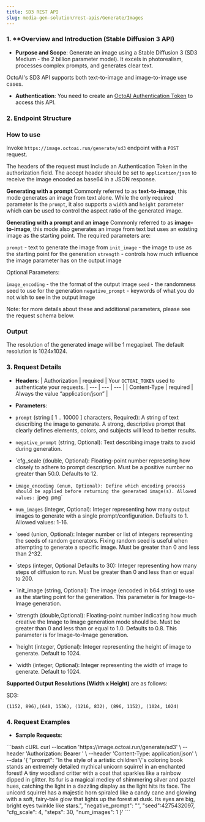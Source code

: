```yaml
---
title: SD3 REST API
slug: media-gen-solution/rest-apis/Generate/Images
---
```


### 1. **Overview and Introduction (Stable Diffusion 3 API)

- **Purpose and Scope**: 
Generate an image using a Stable Diffusion 3 (SD3 Medium - the 2 billion parameter model).
It excels in photorealism, processes complex prompts, and generates clear text.

OctoAI's SD3 API supports both text-to-image and image-to-image use cases. 

- **Authentication**: You need to create an [OctoAI Authentication Token](getting-started/how-to-create-octoai-access-token) to access this API.

### 2. **Endpoint Structure**

### How to use

Invoke `https://image.octoai.run/generate/sd3` endpoint with a `POST` request.

The headers of the request must include an Authentication Token in the authorization field. The accept header should be set to `application/json` to receive the image encoded as base64 in a JSON response.

**Generating with a prompt**
Commonly referred to as **text-to-image**, this mode generates an image from text alone. While the only required
parameter is the `prompt`, it also supports a `width` and `height` parameter which can be used to control the aspect ratio of the generated image.

**Generating with a prompt and an image**
Commonly referred to as **image-to-image**, this mode also generates an image from text but uses an existing image as the starting point. The required parameters are:

`prompt` - text to generate the image from
`init_image` - the image to use as the starting point for the generation
`strength` - controls how much influence the image parameter has on the output image


Optional Parameters:

`image_encoding` - the the format of the output image
`seed` - the randomness seed to use for the generation
`negative_prompt` - keywords of what you do not wish to see in the output image

<Note>
    Note: for more details about these and additional parameters, please see the request schema below.
</Note>


### Output

The resolution of the generated image will be 1 megapixel. The default resolution is 1024x1024.

### 3. **Request Details**

- **Headers**: 
| Authorization | required | Your `OCTOAI_TOKEN` used to authenticate your requests. 
| --- | --- | --- |
| Content-Type | required | Always the value “application/json” |

- **Parameters**: 

- `prompt` (string [ 1 .. 10000 ] characters, Required): A string of text describing the image to generate. A strong, descriptive prompt that clearly defines elements, colors, and subjects will lead to better results.
- `negative_prompt` (string, Optional): Text describing image traits to avoid during generation.
- `cfg_scale (double, Optional): Floating-point number represeting how closely to adhere to prompt description. Must be a positive number no greater than 50.0. Defaults to 12.
- `image_encoding (enum, Optional): Define which encoding process should be applied before returning the generated image(s). Allowed values: `jpeg` `png`
- `num_images` (integer, Optional): Integer representing how many output images to generate with a single prompt/configuration. Defaults to 1. Allowed values: 1-16.
- `seed (union, Optional): Integer number or list of integers representing the seeds of random generators. Fixing random seed is useful when attempting to generate a specific image. Must be greater than 0 and less than 2^32.
- `steps (integer, Optional Defaults to 30): Integer representing how many steps of diffusion to run. Must be greater than 0 and less than or equal to 200.
- `init_image (string, Optional): The image (encoded in b64 string) to use as the starting point for the generation. This parameter is for Image-to-Image generation. 
- `strength (double,Optional): Floating-point number indicating how much creative the Image to Image generation mode should be. Must be greater than 0 and less than or equal to 1.0. Defaults to 0.8. This parameter is for Image-to-Image generation. 
- `height (integer, Optional): Integer representing the height of image to generate. Default to 1024. 
- `width (integer, Optional): Integer representing the width of image to generate. Default to 1024. 

**Supported Output Resolutions (Width x Height)** are as follows:

SD3:
 
```(1536, 640), (768, 1344), (832, 1216), (1344, 768),
(1152, 896),(640, 1536), (1216, 832), (896, 1152), (1024, 1024)
```


### 4. **Request Examples**

- **Sample Requests**: 

<CodeGroup>
```bash cURL
curl --location 'https://image.octoai.run/generate/sd3' \
--header 'Authorization: Bearer <ENTER_OCTOAI_TOKEN>' \
--header 'Content-Type: application/json' \
--data '{
  "prompt": "In the style of a artistic children'\''s coloring book stands an extremely detailed mythical unicorn squirrel in an enchanted forest! A tiny woodland critter with a coat that sparkles like a rainbow dipped in glitter. Its fur is a magical medley of shimmering silver and pastel hues, catching the light in a dazzling display as the light hits its face. The unicord squirrel has a majestic horn spiraled like a candy cane and glowing with a soft, fairy-tale glow that lights up the forest at dusk. Its eyes are big, bright eyes twinkle like stars.",
  "negative_prompt": "",
  "seed":4275432097,
  "cfg_scale": 4,
  "steps": 30,
  "num_images": 1
}'
```
</CodeGroup>

